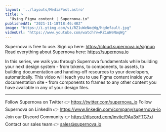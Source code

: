 ```yaml
---
layout: '../layouts/MediaPost.astro'
title: >
  "Using Figma content | Supernova.io"
publishedAt: "2021-11-18T18:46:40Z"
image: "https://i.ytimg.com/vi/RZ1uWeNoqWg/hqdefault.jpg"
videoUrl: "https://www.youtube.com/watch?v=RZ1uWeNoqWg"
---
```

Supernova is free to use. Sign up here: https://cloud.supernova.io/signup
Read everything about Supernova here: https://supernova.io

In this series, we walk you through Supernova fundamentals while building your next design system - from tokens, to components, to assets, to building documentation and handing-off resources to your developers, automatically. This video will teach you to use Figma content inside your documentation site - from components to frames to any other content you have available in any of your design files.

--------

Follow Supernova on Twitter 👉 https://twitter.com/supernova_io
Follow Supernova on LinkedIn 👉  https://www.linkedin.com/company/supernova-io
Join our Discord Community 👉 https://discord.com/invite/9Au3xFTG7x/
Contact our sales team 👉 sales@supernova.io
